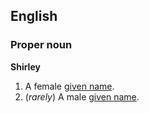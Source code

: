 ==English==
===Proper noun===
'''Shirley'''

#A female [[given name]].
#(''rarely'') A male [[given name]].<!--given name of the wrestler Big Daddy (see [[w:Big Daddy (wrestler)]])-->